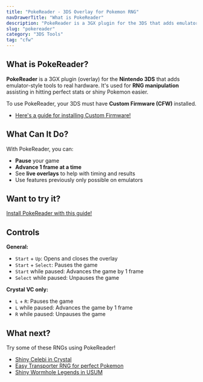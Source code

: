 ```yaml
---
title: "PokeReader - 3DS Overlay for Pokemon RNG"
navDrawerTitle: "What is PokeReader"
description: "PokeReader is a 3GX plugin for the 3DS that adds emulator-style tools like pausing, frame advancing, and overlays - perfect for RNG manipulation on real hardware."
slug: "pokereader"
category: "3DS Tools"
tag: "cfw"
---
```


## What is PokeReader?

**PokeReader** is a 3GX plugin (overlay) for the **Nintendo 3DS** that adds emulator-style tools to real hardware. It's used for **RNG manipulation** assisting in hitting perfect stats or shiny Pokemon easier.

To use PokeReader, your 3DS must have **Custom Firmware (CFW)** installed.

- [Here's a guide for installing Custom Firmware!](https://3ds.hacks.guide/)

## What Can It Do?

With PokeReader, you can:

- **Pause** your game
- **Advance 1 frame at a time**
- See **live overlays** to help with timing and results
- Use features previously only possible on emulators

## Want to try it?

[Install PokeReader with this guide!](/install-pokereader)

## Controls

**General:**

- `Start` + `Up`: Opens and closes the overlay
- `Start` + `Select`: Pauses the game
- `Start` while paused: Advances the game by 1 frame
- `Select` while paused: Unpauses the game

**Crystal VC only:**

- `L` + `R`: Pauses the game
- `L` while paused: Advances the game by 1 frame
- `R` while paused: Unpauses the game

## What next?

Try some of these RNGs using PokeReader!

- [Shiny Celebi in Crystal](/gen2-celebi)
- [Easy Transporter RNG for perfect Pokemon](/transporter-rng-offline)
- [Shiny Wormhole Legends in USUM](/retail-usum-wormhole)
